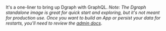 
It's a one-liner to bring up Dgraph with GraphQL. _Note: The Dgraph standalone image is great for quick start and exploring, but it's not meant for production use. Once you want to build an App or persist your data for restarts, you'll need to review the [admin docs](#)_.

<GraphiQLWrapper />

